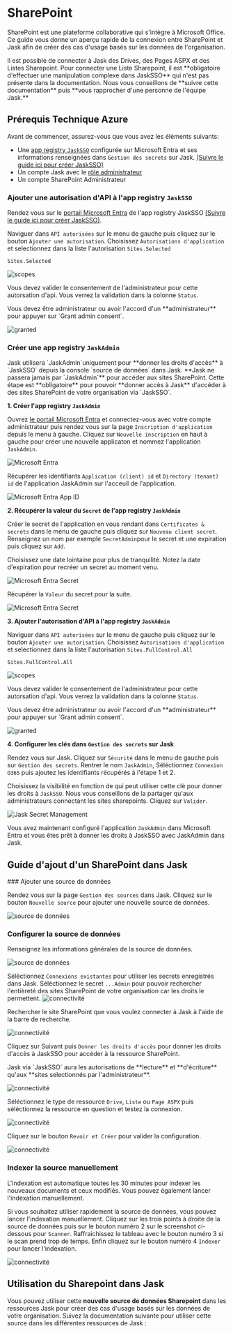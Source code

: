 
# SharePoint

SharePoint est une plateforme collaborative qui s'intègre à Microsoft Office.
Ce guide vous donne un aperçu rapide de la connexion entre SharePoint et Jask afin de créer des cas d'usage basés sur les données de l'organisation.

<Callout type="info">
  Il est possible de connecter à Jask des Drives, des Pages ASPX et des Listes
  Sharepoint. Pour connecter une Liste Sharepoint, il est **obligatoire
  d'effectuer une manipulation complexe dans JaskSSO** qui n'est pas présente
  dans la documentation. Nous vous conseillons de **suivre cette documentation**
  puis **vous rapprocher d'une personne de l'équipe Jask.**
</Callout>

## Prérequis Technique Azure

Avant de commencer, assurez-vous que vous avez les éléments suivants:

- Une [app registry `JaskSSO`](/connectors/microsoft) configurée sur Microsoft Entra et ses informations renseignées dans `Gestion des secrets` sur Jask. [(Suivre le guide ici pour créer JaskSSO)](/docs/settings/connectors/microsoft/)
- Un compte Jask avec le [rôle administrateur](/docs/settings/security/roles)
- Un compte SharePoint Administrateur

<Steps>

### Ajouter une autorisation d'API à l'app registry `JaskSSO`

Rendez vous sur le [portail Microsoft Entra](https://entra.microsoft.com/#view/Microsoft_AAD_RegisteredApps/ApplicationsListBlade/quickStartType~/null/sourceType/Microsoft_AAD_IAM) de l'app registry JaskSSO [(Suivre le guide ici pour créer JaskSSO)](/docs/settings/connectors/microsoft/).

Naviguer dans `API autorisées` sur le menu de gauche puis cliquez sur le bouton `Ajouter une autorisation`.
Choisissez `Autorisations d'application` et selectionnez dans la liste l'autorisation `Sites.Selected`

```note filename="Scope (Autorisations d'application)"
Sites.Selected
```

![scopes](@public/sharepoint/scopes.png)

Vous devez valider le consentement de l'administrateur pour cette autorsation d'api. Vous verrez la validation dans la colonne `Status`.

<Callout type="warning" emoji="⚠️">
  Vous devez être administrateur ou avoir l'accord d'un **administrateur** pour
  appuyer sur `Grant admin consent`.
</Callout>

![granted](@public/sharepoint/granted.png)

### Créer une app registry `JaskAdmin`

<Callout type="warning">
  Jask utilisera `JaskAdmin`uniquement pour **donner les droits d'accès** à
  `JaskSSO` depuis la console `source de données` dans Jask. **Jask ne passera
  jamais par `JaskAdmin`** pour accéder aux sites SharePoint. Cette étape est
  **obligatoire** pour pouvoir **donner accès à Jask** d'accéder à des sites
  SharePoint de votre organisation via `JaskSSO`.
</Callout>

**1. Créer l'app registry `JaskAdmin`**

Ouvrez [le portail Microsoft Entra](https://entra.microsoft.com/#view/Microsoft_AAD_RegisteredApps/ApplicationsListBlade/quickStartType~/null/sourceType/Microsoft_AAD_IAM) et connectez-vous avec votre compte administrateur puis rendez vous sur la page `Inscription d'application` depuis le menu à gauche.
Cliquez sur `Nouvelle inscription` en haut à gauche pour créer une nouvelle applicaton et nommez l'application `JaskAdmin`.

![Microsoft Entra](@public/microsoft/Microsoft-New-App.png)

Récupérer les identifiants `Application (client) id` et `Directory (tenant) id` de l'application JaskAdmin sur l'acceuil de l'application.

![Microsoft Entra App ID](@public/microsoft/Microsoft-App-ID.png)

**2. Récupérer la valeur du `Secret` de l'app registry `JaskAdmin`**

Créer le secret de l'application en vous rendant dans `Certificates & secrets` dans le menu de gauche puis cliquez sur `Nouveau client secret`. Renseignez un nom par exemple `SecretAdmin`pour le secret et une expiration puis cliquez sur `Add`.

<Callout type="info">
  Choisissez une date lointaine pour plus de tranquilité. Notez la date
  d'expiration pour recréer un secret au moment venu.
</Callout>

![Microsoft Entra Secret](@public/microsoft/Microsoft-New-Secret.png)

Récupérer la `Valeur` du secret pour la suite.

![Microsoft Entra Secret](@public/microsoft/Microsoft-Secret-Value.png)

**3. Ajouter l'autorisation d'API à l'app registry `JaskAdmin`**

Naviguer dans `API autorisées` sur le menu de gauche puis cliquez sur le bouton `Ajouter une autorisation`.
Choisissez `Autorisations d'application` et selectionnez dans la liste l'autorisation `Sites.FullControl.All`

```note filename="Scope (Autorisations d'application)"
Sites.FullControl.All
```

![scopes](@public/sharepoint/scopes.png)

Vous devez valider le consentement de l'administrateur pour cette autorsation d'api. Vous verrez la validation dans la colonne `Status`.

<Callout type="warning" emoji="⚠️">
  Vous devez être administrateur ou avoir l'accord d'un **administrateur** pour
  appuyer sur `Grant admin consent`.
</Callout>

![granted](@public/sharepoint/granted.png)

**4. Configurer les clés dans `Gestion des secrets` sur Jask**

Rendez vous sur Jask. Cliquez sur `Sécurité` dans le menu de gauche puis sur `Gestion des secrets`. Rentrer le nom `JaskAdmin`, Séléctionnez `Connexion O365` puis ajoutez les identifiants récupérés à l'étape 1 et 2.

Choisissez la visibilité en fonction de qui peut utiliser cette clé pour donner les droits à `JaskSSO`. Nous vous conseillons de la partager qu'aux administrateurs connectant les sites sharepoints. Cliquez sur `Valider`.

![Jask Secret Management](@public/microsoft/Jask-Secret-Management.png)

Vous avez maintenant configuré l'application `JaskAdmin` dans Microsoft Entra et vous êtes prêt à donner les droits à JaskSSO avec JaskAdmin dans Jask.

</Steps>

## Guide d'ajout d'un SharePoint dans Jask

<Steps>
### Ajouter une source de données

Rendez vous sur la page `Gestion des sources` dans Jask. Cliquez sur le bouton `Nouvelle source` pour ajouter une nouvelle source de données.

![source de données](@public/sharepoint/add.png)

### Configurer la source de données

Renseignez les informations générales de la source de données.

![source de données](@public/sharepoint/info.png)

Séléctionnez `Connexions existantes` pour utiliser les secrets enregistrés dans Jask.
Séléctionnez le secret `...Admin` pour pouvoir rechercher l'entièreté des sites SharePoint de votre organisation car les droits le permettent.
![connectivité](@public/sharepoint/connection.png)

Rechercher le site SharePoint que vous voulez connecter à Jask à l'aide de la barre de recherche.

![connectivité](@public/sharepoint/search.png)

Cliquez sur Suivant puis `Donner les droits d'accès` pour donner les droits d'accès à JaskSSO pour accéder à la ressource SharePoint.

<Callout type="info">
  Jask via `JaskSSO` aura les autorisations de **lecture** et **d'écriture**
  qu'aux **sites selectionnés par l'administrateur**.
</Callout>

![connectivité](@public/sharepoint/access.png)

Séléctionnez le type de ressource `Drive`, `Liste` ou `Page ASPX` puis séléctionnez la ressource en question et testez la connexion.

![connectivité](@public/sharepoint/type.png)

Cliquez sur le bouton `Revoir et Créer` pour valider la configuration.

![connectivité](@public/sharepoint/next.png)

### Indexer la source manuellement

<Callout type="info">
  L'indexation est automatique toutes les 30 minutes pour indexer les nouveaux
  documents et ceux modifiés. Vous pouvez également lancer l'indexation
  manuellement.
</Callout>

Si vous souhaitez utiliser rapidement la source de données, vous pouvez lancer l'indexation manuellement. Cliquez sur les trois points à droite de la source de données puis sur le bouton numéro 2 sur le screenshot ci-dessous pour `Scanner`. Raffraichissez le tableau avec le bouton numéro 3 si le scan prend trop de temps. Enfin cliquez sur le bouton numéro 4 `Indexer` pour lancer l'indexation.

![connectivité](@public/sharepoint/index.png)

</Steps>

## Utilisation du Sharepoint dans Jask

Vous pouvez utiliser cette **nouvelle source de données Sharepoint** dans les ressources Jask pour créer des cas d'usage basés sur les données de votre organisation.
Suivez la documentation suivante pour utiliser cette source dans les différentes ressources de Jask :

<Cards>
  <Cards.Card title="Créer un assistant" href="/docs/assistants/create" />
  <Cards.Card
    title="Créer une application"
    href="/docs/applications/create/intro"
  />
  <Cards.Card title="Recherche IA de document" href="/docs/ai_search/search" />
</Cards>
